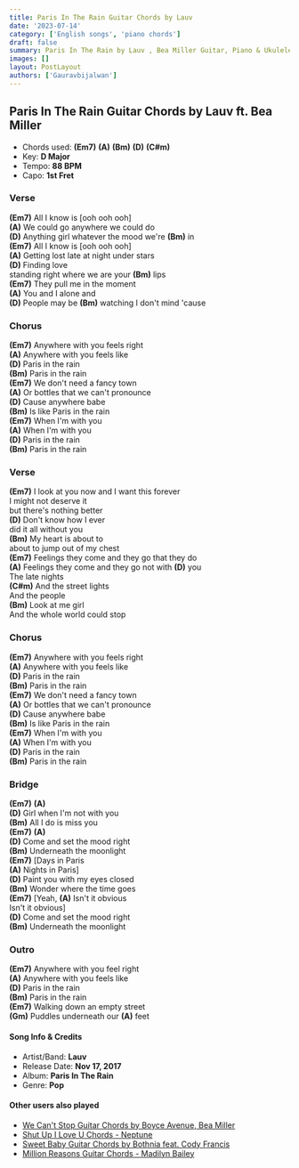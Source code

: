 ```yaml
---
title: Paris In The Rain Guitar Chords by Lauv
date: '2023-07-14'
category: ['English songs', 'piano chords']
draft: false
summary: Paris In The Rain by Lauv , Bea Miller Guitar, Piano & Ukulele Chords, Chords used - (Em7) (A) (Bm) (D) (C#m), Capo - 1st Fret, Key - D major
images: []
layout: PostLayout
authors: ['Gauravbijalwan']
---
```


## Paris In The Rain Guitar Chords by Lauv ft. Bea Miller

- Chords used: **(Em7)** **(A)** **(Bm)** **(D)** **(C#m)**
- Key: **D Major**
- Tempo: **88 BPM**
- Capo: **1st Fret**

### Verse

**(Em7)** All I know is [ooh ooh ooh]\
**(A)** We could go anywhere we could do\
**(D)** Anything girl whatever the mood we're **(Bm)** in\
**(Em7)** All I know is [ooh ooh ooh]\
**(A)** Getting lost late at night under stars\
**(D)** Finding love\
standing right where we are your **(Bm)** lips\
**(Em7)** They pull me in the moment\
**(A)** You and I alone and\
**(D)** People may be **(Bm)** watching I don't mind 'cause

### Chorus

**(Em7)** Anywhere with you feels right\
**(A)** Anywhere with you feels like\
**(D)** Paris in the rain\
**(Bm)** Paris in the rain\
**(Em7)** We don't need a fancy town\
**(A)** Or bottles that we can't pronounce\
**(D)** Cause anywhere babe\
**(Bm)** Is like Paris in the rain\
**(Em7)** When I'm with you\
**(A)** When I'm with you\
**(D)** Paris in the rain\
**(Bm)** Paris in the rain

### Verse

**(Em7)** I look at you now and I want this forever\
I might not deserve it\
but there's nothing better\
**(D)** Don't know how I ever\
did it all without you\
**(Bm)** My heart is about to\
about to jump out of my chest\
**(Em7)** Feelings they come and they go that they do\
**(A)** Feelings they come and they go not with **(D)** you\
The late nights\
**(C#m)** And the street lights\
And the people\
**(Bm)** Look at me girl\
And the whole world could stop

### Chorus

**(Em7)** Anywhere with you feels right\
**(A)** Anywhere with you feels like\
**(D)** Paris in the rain\
**(Bm)** Paris in the rain\
**(Em7)** We don't need a fancy town\
**(A)** Or bottles that we can't pronounce\
**(D)** Cause anywhere babe\
**(Bm)** Is like Paris in the rain\
**(Em7)** When I'm with you\
**(A)** When I'm with you\
**(D)** Paris in the rain\
**(Bm)** Paris in the rain

### Bridge

**(Em7)** **(A)**\
**(D)** Girl when I'm not with you\
**(Bm)** All I do is miss you\
**(Em7)** **(A)**\
**(D)** Come and set the mood right\
**(Bm)** Underneath the moonlight\
**(Em7)** [Days in Paris\
**(A)** Nights in Paris]\
**(D)** Paint you with my eyes closed\
**(Bm)** Wonder where the time goes\
**(Em7)** [Yeah, **(A)** Isn't it obvious\
Isn't it obvious]\
**(D)** Come and set the mood right\
**(Bm)** Underneath the moonlight

### Outro

**(Em7)** Anywhere with you feel right\
**(A)** Anywhere with you feels like\
**(D)** Paris in the rain\
**(Bm)** Paris in the rain\
**(Em7)** Walking down an empty street\
**(Gm)** Puddles underneath our **(A)** feet

#### Song Info & Credits

- Artist/Band: **Lauv**
- Release Date: **Nov 17, 2017**
- Album: **Paris In The Rain**
- Genre: **Pop**

#### Other users also played

- [We Can't Stop Guitar Chords by Boyce Avenue, Bea Miller](https://www.chordsco.com/chords/we-cant-stop-guitar-chords-byboyce-avenue-bea-miller)
- [Shut Up I Love U Chords - Neptune](https://www.chordsco.com/chords/shut-up-i-love-u-chords-neptune)
- [Sweet Baby Guitar Chords by Bothnia feat. Cody Francis](https://www.chordsco.com/chords/sweet-baby-guitar-chords-by-bothnia-feat-cody-francis)
- [Million Reasons Guitar Chords - Madilyn Bailey](https://www.chordsco.com/chords/million-reasons-guitar-chords-madilyn-bailey)

